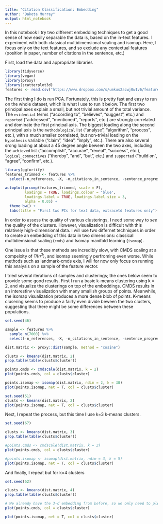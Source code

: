 ```yaml
---
title: "Citation Classification: Embedding"
author: "Dakota Murray"
output: html_notebook
---
```



In this notebook I try two different embedding techniques to get a good sense of how easily separable the data is, based on the in-text features. I experiment with both classical multidimensional scaling and isomap. Here, I focus only on the text features, and so exclude any contextual features (position in paper, number of citations in the sentence, etc.)


First, load the data and appropriate libraries
```r
library(tidyverse)
library(vegan)
library(proxy)
library(scatterplot3d)
features <- read.csv("https://www.dropbox.com/s/umkus2acwj0w1v6/feature_matrix.csv?dl=1")
```

The first thing I do is run PCA. Fortunately, this is pretty fast and easy to run on the whole dataset, which is what I use to run it below. The first two principal axes explain a small, but not trivial amount of the total variance. The `evidential` terms ("according to", "believes", "suggest", etc.) and `reported` ("addressed", "mentioned", "reports", etc.) are strongly correlated and dominate the first principal axis. The biggest loading along the second principal axis is the `methodological` list ("analyse", "algorithm", "process", etc.), with a much smaller correlated, but non-trivial loading on the `hypothesis` variable ("claim", "idea", "imply", etc.). There are also several srong loading at about a 45 degree angle beween the two axes, including the `achieved` list ("accomplish", "accurae", "reveal", "success", etc.), `logical_connectives` ("thereby", "and", "but", etc.) and `supported` ("build on", "agree", "confirm", etc.). 
```r
library(ggfortify)
features_trimmed <- features %>%
  select(-n_references, -X, -n_citations_in_sentence, -sentence_progression, -section_progression)
  
autoplot(prcomp(features_trimmed, scale = F),
         loadings = TRUE, loadings.colour = 'blue',
         loadings.label = TRUE, loadings.label.size = 3,
         alpha = 0.05) +
  theme_bw() +
  labs(title = "First two PCs for text data, extracetd features only")
```


In order to assess the quality of various clusterings, I need some way to *see* the quality of the clusters. However, visualization is difficult with this relatively high-dimensional data. I will use two differnet techniques in order to create an embedding of this data in two dimensions: classical multidiemsional scaling (`cmds`) and Isomap manifold learning (`isomap`). 

One issue is that these methods are incredibly slow, with CMDS scaling at a compelxity of $O(n^{3})$, and isomap seemingly perfroming even worse. While methods such as landmark-cmds exis, I will for now only focus on running this analysis on a sample of the feature vector. 

I tried several iterations of samples and clusterings; the ones below seem to provide some good results. First I run a basic k-means clustering using k = 2, and visualize the clusterings on top of the embeddings. CMDS results in an interestinv visualization with many smallish groups of points. Meanwhile, the isomap visualization produces a more dense blob of points. K-means clusering seems to produce a fairly even divide beween the two clusters, suggesting that there might be some differences between these populations. 
```r
set.seed(46)

sample <- features %>%
  sample_n(7000) %>%
  select(-n_references, -X, -n_citations_in_sentence, -sentence_progression, -section_progression, -has_numbers, -third_person, -has_quotes)

dist.matrix <- proxy::dist(sample, method = "cosine") 

clusts <- kmeans(dist.matrix, 2)
prop.table(table(clusts$cluster))

points.cmds <- cmdscale(dist.matrix, k = 2)
plot(points.cmds, col = clusts$cluster)

points.isomap <- isomap(dist.matrix, ndim = 2, k = 30)
plot(points.isomap, net = T, col = clusts$cluster)
```


```r
set.seed(51)
clusts <- kmeans(dist.matrix, 2)
plot(points.isomap, net = T, col = clusts$cluster)
```

Next, I repeat the process, but this time I use k=3 k-means clusters. 
```r
set.seed(67)

clusts <- kmeans(dist.matrix, 3)
prop.table(table(clusts$cluster))

#points.cmds <- cmdscale(dist.matrix, k = 3)
plot(points.cmds, col = clusts$cluster)

#points.isomap <- isomap(dist.matrix, ndim = 3, k = 5)
plot(points.isomap, net = T, col = clusts$cluster)
```

And finally, I repeat but for k=4 clusters
```r
set.seed(52)

clusts <- kmeans(dist.matrix, 4)
prop.table(table(clusts$cluster))

# We already have the 3-d embedding from before, so we only need to plot
plot(points.cmds, col = clusts$cluster)

plot(points.isomap, net = T, col = clusts$cluster)
```

